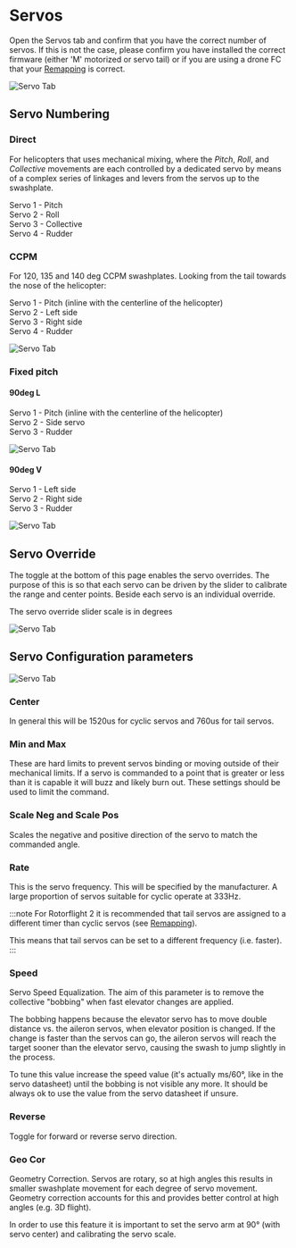 # Servos

Open the Servos tab and confirm that you have the correct number of servos. If this is not the case, please confirm you have installed the correct firmware (either 'M' motorized or servo tail) or if you are using a drone FC that your [Remapping](../../Wiki/Tutorial-Setup/Remapping.mdx)  is correct.

![Servo Tab](../img/servo-1.png)

## Servo Numbering

### Direct  

For helicopters that uses mechanical mixing, where the _Pitch_, _Roll_, and _Collective_ movements are each controlled by a dedicated servo by means of a complex series of linkages and levers from the servos up to the swashplate. 

Servo 1 - Pitch  
Servo 2 - Roll  
Servo 3 - Collective  
Servo 4 - Rudder  

### CCPM  

For 120, 135 and 140 deg CCPM swashplates. 
Looking from the tail towards the nose of the helicopter:

Servo 1 - Pitch (inline with the centerline of the helicopter)    
Servo 2 - Left side  
Servo 3 - Right side  
Servo 4 - Rudder  

![Servo Tab](../img/ccpm.svg)

### Fixed pitch  

#### 90deg L  

Servo 1 - Pitch (inline with the centerline of the helicopter)    
Servo 2 - Side servo  
Servo 3 - Rudder  

![Servo Tab](../img/90deg-l.svg)

#### 90deg V   

Servo 1 - Left side    
Servo 2 - Right side  
Servo 3 - Rudder  

![Servo Tab](../img/90deg-v.svg)

## Servo Override

The toggle at the bottom of this page enables the servo overrides. The purpose of this is so that each servo can be driven by the slider to calibrate the range and center points. Beside each servo is an individual override.

The servo override slider scale is in degrees

![Servo Tab](../img/servo-3.png)

## Servo Configuration parameters 

![Servo Tab](../img/servo-4.png)

### Center

In general this will be 1520us for cyclic servos and 760us for tail servos.

### Min and Max

These are hard limits to prevent servos binding or moving outside of their mechanical limits. If a servo is commanded to a point that is greater or less than it is capable it will buzz and likely burn out. These settings should be used to limit the command.

### Scale Neg and Scale Pos

Scales the negative and positive direction of the servo to match the commanded angle.

### Rate 

This is the servo frequency. This will be specified by the manufacturer. A large proportion of servos suitable for cyclic operate at 333Hz.  

:::note
For Rotorflight 2 it is recommended that tail servos are assigned to a different timer than cyclic servos (see [Remapping](../../Wiki/Tutorial-Setup/Remapping.mdx)).

This means that tail servos can be set to a different frequency (i.e. faster).
:::

### Speed

Servo Speed Equalization. The aim of this parameter is to remove the collective "bobbing" when fast elevator changes are applied.

The bobbing happens because the elevator servo has to move double distance vs. the aileron servos, when elevator position is changed.
If the change is faster than the servos can go, the aileron servos will reach the target sooner than the elevator servo, causing the swash to jump slightly in the process.

To tune this value increase the speed value (it's actually ms/60°, like in the servo datasheet) until the bobbing is not visible any more. It should be always ok to use the value from the servo datasheet if unsure.

### Reverse

Toggle for forward or reverse servo direction.

### Geo Cor

Geometry Correction. Servos are rotary, so at high angles this results in smaller swashplate movement for each degree of servo movement. Geometry correction accounts for this and provides better control at high angles (e.g. 3D flight).

In order to use this feature it is important to set the servo arm at 90° (with servo center) and calibrating the servo scale. 






